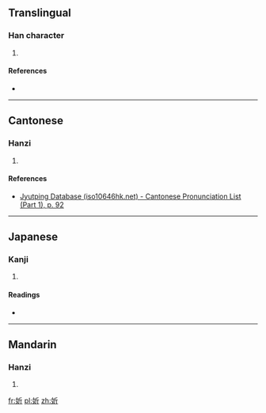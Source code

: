 ==Translingual==

===Han character===
{{Han char|rn=38|rad=女|as=04|sn=7|four=4242<sub>1</sub>|canj=女竹一中 (VHML)|ids=⿰[[女]][[斤]]}}

# {{defn|Han|sort=女04}}

====References====
* {{Han ref|kx=0257.010|dkj=06101|dj=0521.140|hdz=21031.080|uh=59A1|ud=22945|bh=CABB|bd=51899}}

----

==Cantonese==

===Hanzi===
{{yue-hanzi|jyut=[[jan1]]|y=yan1}}

# {{defn|lang=yue|sort=女04}}

====References====
* [http://www.iso10646hk.net/jp/document/download.jsp Jyutping Database (iso10646hk.net) - Cantonese Pronunciation List (Part 1), p. 92]

----

==Japanese==

===Kanji===
{{ja-kanji|grade=|rs=女04}}

# {{defn|lang=ja|sort=女04}}

====Readings====
* {{ja-readings|on=[[きん]] (kin), [[こん]] (kon)|kun=}}

----

==Mandarin==

===Hanzi===
{{cmn-hanzi|pin=[[xīn]] ([[xin1]])|wg=hsin<sup>1</sup>}}

# {{defn|lang=cmn|sort=女04}}

[[fr:妡]]
[[pl:妡]]
[[zh:妡]]